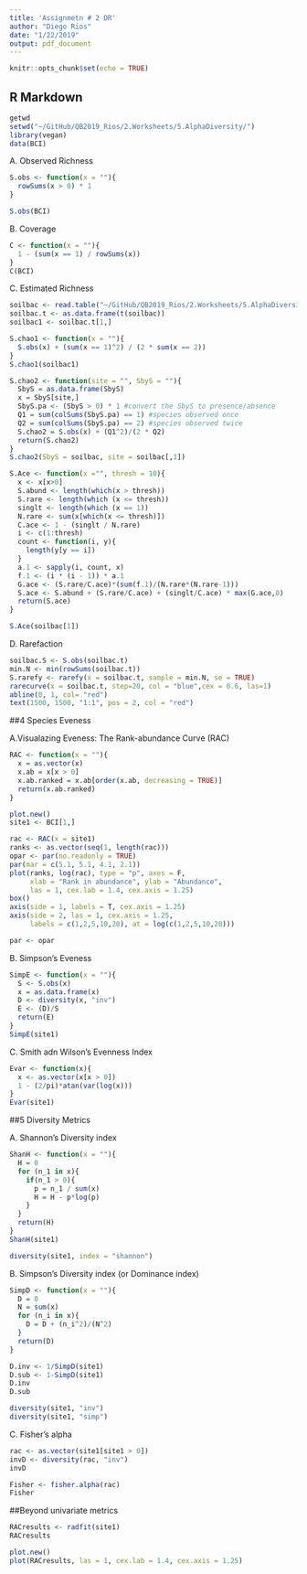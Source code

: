 ```yaml
---
title: 'Assignmetn # 2 DR'
author: "Diego Rios"
date: "1/22/2019"
output: pdf_document
---
```


```r
knitr::opts_chunk$set(echo = TRUE)
```

## R Markdown

```r
getwd
setwd("~/GitHub/QB2019_Rios/2.Worksheets/5.AlphaDiversity/")
library(vegan)
data(BCI)
```

A. Observed Richness
```r
S.obs <- function(x = ""){
  rowSums(x > 0) * 1
}

S.obs(BCI)
```

B. Coverage
```r
C <- function(x = ""){
  1 - (sum(x == 1) / rowSums(x))
}
C(BCI)
```

C. Estimated Richness
```r
soilbac <- read.table("~/GitHub/QB2019_Rios/2.Worksheets/5.AlphaDiversity/data/soilbac.txt",header = T, row.names = 1)
soilbac.t <- as.data.frame(t(soilbac))
soilbac1 <- soilbac.t[1,]

S.chao1 <- function(x = ""){
  S.obs(x) + (sum(x == 1)^2) / (2 * sum(x == 2))
}
S.chao1(soilbac1)

S.chao2 <- function(site = "", SbyS = ""){
  SbyS = as.data.frame(SbyS)
  x = SbyS[site,]
  SbyS.pa <- (SbyS > 0) * 1 #convert the SbyS to presence/absence
  Q1 = sum(colSums(SbyS.pa) == 1) #species observed once
  Q2 = sum(colSums(SbyS.pa) == 2) #species observed twice
  S.chao2 = S.obs(x) + (Q1^2)/(2 * Q2)
  return(S.chao2)
}
S.chao2(SbyS = soilbac, site = soilbac[,1])

S.Ace <- function(x ="", thresh = 10){
  x <- x[x>0]
  S.abund <- length(which(x > thresh))
  S.rare <- length(which (x <= thresh))
  singlt <- length(which (x == 1))
  N.rare <- sum(x[which(x <= thresh)])
  C.ace <- 1 - (singlt / N.rare)
  i <- c(1:thresh)
  count <- function(i, y){
    length(y[y == i])
  }
  a.1 <- sapply(i, count, x)
  f.1 <- (i * (i - 1)) * a.1
  G.ace <- (S.rare/C.ace)*(sum(f.1)/(N.rare*(N.rare-1)))
  S.ace <- S.abund + (S.rare/C.ace) + (singlt/C.ace) * max(G.ace,0)
  return(S.ace)
}

S.Ace(soilbac[1])

```

D. Rarefaction
```r
soilbac.S <- S.obs(soilbac.t)
min.N <- min(rowSums(soilbac.t))
S.rarefy <- rarefy(x = soilbac.t, sample = min.N, se = TRUE)
rarecurve(x = soilbac.t, step=20, col = "blue",cex = 0.6, las=1)
abline(0, 1, col= "red")
text(1500, 1500, "1:1", pos = 2, col = "red")
```

##4 Species Eveness

A.Visualazing Eveness: The Rank-abundance Curve (RAC)
```r
RAC <- function(x = ""){
  x = as.vector(x)
  x.ab = x[x > 0]
  x.ab.ranked = x.ab[order(x.ab, decreasing = TRUE)]
  return(x.ab.ranked)
}

plot.new()
site1 <- BCI[1,]

rac <- RAC(x = site1)
ranks <- as.vector(seq(1, length(rac)))
opar <- par(no.readonly = TRUE)
par(mar = c(5.1, 5.1, 4.1, 2.1))
plot(ranks, log(rac), type = "p", axes = F,
     xlab = "Rank in abundance", ylab = "Abundance",
     las = 1, cex.lab = 1.4, cex.axis = 1.25)
box()
axis(side = 1, labels = T, cex.axis = 1.25)
axis(side = 2, las = 1, cex.axis = 1.25,
     labels = c(1,2,5,10,20), at = log(c(1,2,5,10,20)))

par <- opar
```

B. Simpson's Eveness
```r
SimpE <- function(x = ""){
  S <- S.obs(x)
  x = as.data.frame(x)
  D <- diversity(x, "inv")
  E <- (D)/S
  return(E)
}
SimpE(site1)
```

C. Smith adn Wilson's Evenness Index
```r
Evar <- function(x){
  x <- as.vector(x[x > 0])
  1 - (2/pi)*atan(var(log(x)))
}
Evar(site1)
```

##5 Diversity Metrics

A. Shannon's Diversity index
```r
ShanH <- function(x = ""){
  H = 0
  for (n_1 in x){
    if(n_1 > 0){
      p = n_1 / sum(x)
      H = H - p*log(p)
    }
  }
  return(H)
}
ShanH(site1)

diversity(site1, index = "shannon")
```

B. Simpson's Diversity index (or Dominance index)
```r
SimpD <- function(x = ""){
  D = 0
  N = sum(x)
  for (n_i in x){
    D = D + (n_i^2)/(N^2)
  }
  return(D)
}

D.inv <- 1/SimpD(site1)
D.sub <- 1-SimpD(site1)
D.inv
D.sub

diversity(site1, "inv")
diversity(site1, "simp")
```

C. Fisher's alpha
```r
rac <- as.vector(site1[site1 > 0])
invD <- diversity(rac, "inv")
invD

Fisher <- fisher.alpha(rac)
Fisher
```

##Beyond univariate metrics

```r
RACresults <- radfit(site1)
RACresults

plot.new()
plot(RACresults, las = 1, cex.lab = 1.4, cex.axis = 1.25)
```

